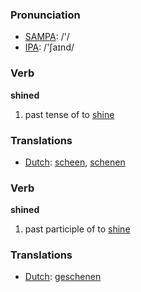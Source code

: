 === Pronunciation ===
*[[w:SAMPA|SAMPA]]: /'/
*[[w:IPA|IPA]]: /'ʃaɪnd/

=== Verb ===

'''shined'''

# past tense of to [[shine]]

=== Translations ===
*[[Dutch]]: [[scheen]], [[schenen]]

=== Verb ===

'''shined'''

# past participle of to [[shine]]

=== Translations ===
*[[Dutch]]: [[geschenen]]